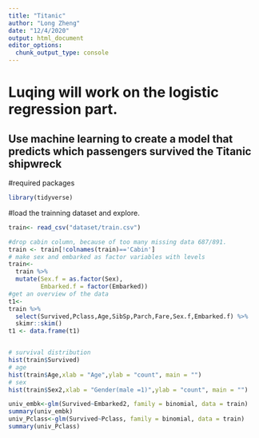 ```yaml
---
title: "Titanic"
author: "Long Zheng"
date: "12/4/2020"
output: html_document
editor_options: 
  chunk_output_type: console
---
```

# Luqing will work on the logistic regression part.
## __Use machine learning to create a model that predicts which passengers survived the Titanic shipwreck__


#required packages
```r
library(tidyverse)
```

#load the trainning dataset and explore.
```r
train<- read_csv("dataset/train.csv")
```


```r
#drop cabin column, because of too many missing data 687/891. 
train <- train[!colnames(train)=='Cabin']
# make sex and embarked as factor variables with levels
train<-
  train %>% 
  mutate(Sex.f = as.factor(Sex),
         Embarked.f = factor(Embarked))
#get an overview of the data
t1<-
train %>% 
  select(Survived,Pclass,Age,SibSp,Parch,Fare,Sex.f,Embarked.f) %>% 
  skimr::skim()
t1 <- data.frame(t1)


# survival distribution  
hist(train$Survived)
# age
hist(train$Age,xlab = "Age",ylab = "count", main = "")
# sex
hist(train$Sex2,xlab = "Gender(male =1)",ylab = "count", main = "")
```





```r
univ_embk<-glm(Survived~Embarked2, family = binomial, data = train)
summary(univ_embk)
univ_Pclass<-glm(Survived~Pclass, family = binomial, data = train)
summary(univ_Pclass)
```

